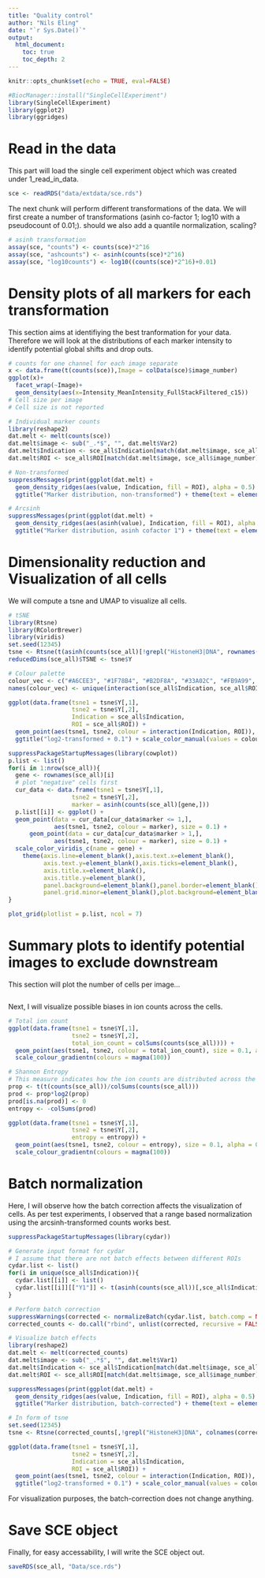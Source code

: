 ```yaml
---
title: "Quality control"
author: "Nils Eling"
date: "`r Sys.Date()`"
output: 
  html_document:
    toc: true
    toc_depth: 2
---
```


```r
knitr::opts_chunk$set(echo = TRUE, eval=FALSE)
```

```r
#BiocManager::install("SingleCellExperiment")
library(SingleCellExperiment)
library(ggplot2)
library(ggridges)
```


# Read in the data

This part will load the single cell experiment object which was created under 1_read_in_data.

```r
sce <- readRDS("data/extdata/sce.rds")
```

The next chunk will perform different transformations of the data.
We will first create a number of transformations (asinh co-factor 1; log10 with a pseudocount of 0.01;).
should we also add a quantile normalization, scaling?

```r
# asinh transformation
assay(sce, "counts") <- counts(sce)*2^16
assay(sce, "ashcounts") <- asinh(counts(sce)*2^16)
assay(sce, "log10counts") <- log10((counts(sce)*2^16)+0.01)

```

# Density plots of all markers for each transformation

This section aims at identifiying the best tranformation for your data.
Therefore we will look at the distributions of each marker intensity to identify potential global shifts and drop outs.

```r
# counts for one channel for each image separate
x <- data.frame(t(counts(sce)),Image = colData(sce)$image_number)
ggplot(x)+
  facet_wrap(~Image)+
  geom_density(aes(x=Intensity_MeanIntensity_FullStackFiltered_c15))
# Cell size per image
# Cell size is not reported

# Individual marker counts
library(reshape2)
dat.melt <- melt(counts(sce)) 
dat.melt$image <- sub("_.*$", "", dat.melt$Var2)
dat.melt$Indication <- sce_all$Indication[match(dat.melt$image, sce_all$image_number)]
dat.melt$ROI <- sce_all$ROI[match(dat.melt$image, sce_all$image_number)]

# Non-transformed
suppressMessages(print(ggplot(dat.melt) +
  geom_density_ridges(aes(value, Indication, fill = ROI), alpha = 0.5) + facet_wrap( ~ Var1) +
  ggtitle("Marker distribution, non-transformed") + theme(text = element_text(size = 20))))

# Arcsinh
suppressMessages(print(ggplot(dat.melt) +
  geom_density_ridges(aes(asinh(value), Indication, fill = ROI), alpha = 0.5) + facet_wrap( ~ Var1) +
  ggtitle("Marker distribution, asinh cofactor 1") + theme(text = element_text(size = 20))))

```

# Dimensionality reduction and Visualization of all cells 

We will compute a tsne and UMAP to visualize all cells.

```r
# tSNE
library(Rtsne)
library(RColorBrewer)
library(viridis)
set.seed(12345)
tsne <- Rtsne(t(asinh(counts(sce_all)[!grepl("HistoneH3|DNA", rownames(sce_all)),])), perplexity = 100)
reducedDims(sce_all)$TSNE <- tsne$Y

# Colour palette
colour_vec <- c("#A6CEE3", "#1F78B4", "#B2DF8A", "#33A02C", "#FB9A99", "#FDBF6F", "#FF7F00")
names(colour_vec) <- unique(interaction(sce_all$Indication, sce_all$ROI))

ggplot(data.frame(tsne1 = tsne$Y[,1],
                  tsne2 = tsne$Y[,2],
                  Indication = sce_all$Indication,
                  ROI = sce_all$ROI)) +
  geom_point(aes(tsne1, tsne2, colour = interaction(Indication, ROI)), size = 0.1, alpha = 0.5) +
  ggtitle("log2-transformed + 0.1") + scale_color_manual(values = colour_vec)

```

```r
suppressPackageStartupMessages(library(cowplot))
p.list <- list()
for(i in 1:nrow(sce_all)){
  gene <- rownames(sce_all)[i]
  # plot "negative" cells first
  cur_data <- data.frame(tsne1 = tsne$Y[,1],
                  tsne2 = tsne$Y[,2],
                  marker = asinh(counts(sce_all)[gene,]))
  p.list[[i]] <- ggplot() +
  geom_point(data = cur_data[cur_data$marker <= 1,], 
             aes(tsne1, tsne2, colour = marker), size = 0.1) + 
      geom_point(data = cur_data[cur_data$marker > 1,], 
             aes(tsne1, tsne2, colour = marker), size = 0.1) +
  scale_color_viridis_c(name = gene) + 
    theme(axis.line=element_blank(),axis.text.x=element_blank(),
          axis.text.y=element_blank(),axis.ticks=element_blank(),
          axis.title.x=element_blank(),
          axis.title.y=element_blank(),
          panel.background=element_blank(),panel.border=element_blank(),panel.grid.major=element_blank(),
          panel.grid.minor=element_blank(),plot.background=element_blank())
}

plot_grid(plotlist = p.list, ncol = 7)
```


# Summary plots to identify potential images to exclude downstream

This section will plot the number of cells per image...

```r

```


Next, I will visualize possible biases in ion counts across the cells.

```r
# Total ion count
ggplot(data.frame(tsne1 = tsne$Y[,1],
                  tsne2 = tsne$Y[,2],
                  total_ion_count = colSums(counts(sce_all)))) +
  geom_point(aes(tsne1, tsne2, colour = total_ion_count), size = 0.1, alpha = 0.5) +
  scale_colour_gradientn(colours = magma(100))

# Shannon Entropy
# This measure indicates how the ion counts are distributed across the cells
prop <- t(t(counts(sce_all))/colSums(counts(sce_all)))
prod <- prop*log2(prop)
prod[is.na(prod)] <- 0
entropy <- -colSums(prod)

ggplot(data.frame(tsne1 = tsne$Y[,1],
                  tsne2 = tsne$Y[,2],
                  entropy = entropy)) +
  geom_point(aes(tsne1, tsne2, colour = entropy), size = 0.1, alpha = 0.5) +
  scale_colour_gradientn(colours = magma(100))
```

# Batch normalization

Here, I will observe how the batch correction affects the visualization of cells.
As per test experiments, I observed that a range based normalization using the arcsinh-transformed counts works best.

```r
suppressPackageStartupMessages(library(cydar))

# Generate input format for cydar
# I assume that there are not batch effects between different ROIs
cydar.list <- list()
for(i in unique(sce_all$Indication)){
  cydar.list[[i]] <- list()
  cydar.list[[i]][["Y1"]] <- t(asinh(counts(sce_all))[,sce_all$Indication == i])
}

# Perform batch correction
suppressWarnings(corrected <- normalizeBatch(cydar.list, batch.comp = NULL, mode = "range"))
corrected_counts <- do.call("rbind", unlist(corrected, recursive = FALSE))

# Visualize batch effects
library(reshape2)
dat.melt <- melt(corrected_counts) 
dat.melt$image <- sub("_.*$", "", dat.melt$Var1)
dat.melt$Indication <- sce_all$Indication[match(dat.melt$image, sce_all$image_number)]
dat.melt$ROI <- sce_all$ROI[match(dat.melt$image, sce_all$image_number)]

suppressMessages(print(ggplot(dat.melt) +
  geom_density_ridges(aes(value, Indication, fill = ROI), alpha = 0.5) + facet_wrap( ~ Var2) +
  ggtitle("Marker distribution, batch-corrected") + theme(text = element_text(size = 20))))
```

```r
# In form of tsne
set.seed(12345)
tsne <- Rtsne(corrected_counts[,!grepl("HistoneH3|DNA", colnames(corrected_counts))], perplexity = 100)

ggplot(data.frame(tsne1 = tsne$Y[,1],
                  tsne2 = tsne$Y[,2],
                  Indication = sce_all$Indication,
                  ROI = sce_all$ROI)) +
  geom_point(aes(tsne1, tsne2, colour = interaction(Indication, ROI)), size = 0.1, alpha = 0.5) +
  ggtitle("log2-transformed + 0.1") + scale_color_manual(values = colour_vec)
```

For visualization purposes, the batch-correction does not change anything.

# Save SCE object

Finally, for easy accessability, I will write the SCE object out.

```r
saveRDS(sce_all, "Data/sce.rds")
```

